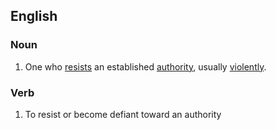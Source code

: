 ==English==
===Noun===
#One who [[resist]]s an established [[authority]], usually [[violent]]ly.

===Verb===
#To resist or become defiant toward an authority
